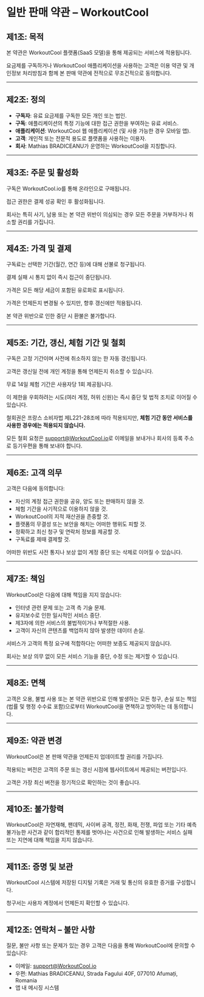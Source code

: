 # 일반 판매 약관 – WorkoutCool

## 제1조: 목적

본 약관은 WorkoutCool 플랫폼(SaaS 모델)을 통해 제공되는 서비스에 적용됩니다.

요금제를 구독하거나 WorkoutCool 애플리케이션을 사용하는 고객은 이용 약관 및 개인정보 처리방침과 함께 본 판매 약관에 전적으로 무조건적으로 동의합니다.

---

## 제2조: 정의

-   **구독자**: 유료 요금제를 구독한 모든 개인 또는 법인.
-   **구독**: 애플리케이션의 특정 기능에 대한 접근 권한을 부여하는 유료 서비스.
-   **애플리케이션**: WorkoutCool 웹 애플리케이션 (및 사용 가능한 경우 모바일 앱).
-   **고객**: 개인적 또는 전문적 용도로 플랫폼을 사용하는 이용자.
-   **회사**: Mathias BRADICEANU가 운영하는 WorkoutCool을 지칭합니다.

---

## 제3조: 주문 및 활성화

구독은 WorkoutCool.io를 통해 온라인으로 구매됩니다.

접근 권한은 결제 성공 확인 후 활성화됩니다.

회사는 특히 사기, 남용 또는 본 약관 위반이 의심되는 경우 모든 주문을 거부하거나 취소할 권리를 가집니다.

---

## 제4조: 가격 및 결제

구독료는 선택한 기간(월간, 연간 등)에 대해 선불로 청구됩니다.

결제 실패 시 통지 없이 즉시 접근이 중단됩니다.

가격은 모든 해당 세금이 포함된 유로화로 표시됩니다.

가격은 언제든지 변경될 수 있지만, 향후 갱신에만 적용됩니다.

본 약관 위반으로 인한 중단 시 환불은 불가합니다.

---

## 제5조: 기간, 갱신, 체험 기간 및 철회

구독은 고정 기간이며 사전에 취소하지 않는 한 자동 갱신됩니다.

고객은 갱신일 전에 개인 계정을 통해 언제든지 취소할 수 있습니다.

무료 14일 체험 기간은 사용자당 1회 제공됩니다.

이 제한을 우회하려는 시도(여러 계정, 허위 신원)는 즉시 중단 및 법적 조치로 이어질 수 있습니다.

철회권은 프랑스 소비자법 제L221-28조에 따라 적용되지만, **체험 기간 동안 서비스를 사용한 경우에는 적용되지 않습니다.**

모든 철회 요청은 [support@WorkoutCool.io](mailto:support@WorkoutCool.io)로 이메일을 보내거나 회사의 등록 주소로 등기우편을 통해 보내야 합니다.

---

## 제6조: 고객 의무

고객은 다음에 동의합니다:

-   자신의 계정 접근 권한을 공유, 양도 또는 판매하지 않을 것.
-   체험 기간을 사기적으로 이용하지 않을 것.
-   WorkoutCool의 지적 재산권을 존중할 것.
-   플랫폼의 무결성 또는 보안을 해치는 어떠한 행위도 피할 것.
-   정확하고 최신 청구 및 연락처 정보를 제공할 것.
-   구독료를 제때 결제할 것.

어떠한 위반도 사전 통지나 보상 없이 계정 중단 또는 삭제로 이어질 수 있습니다.

---

## 제7조: 책임

WorkoutCool은 다음에 대해 책임을 지지 않습니다:

-   인터넷 관련 문제 또는 고객 측 기술 문제.
-   유지보수로 인한 일시적인 서비스 중단.
-   제3자에 의한 서비스의 불법적이거나 부적절한 사용.
-   고객이 자신의 콘텐츠를 백업하지 않아 발생한 데이터 손실.

서비스가 고객의 특정 요구에 적합하다는 어떠한 보증도 제공되지 않습니다.

회사는 보상 의무 없이 모든 서비스 기능을 중단, 수정 또는 제거할 수 있습니다.

---

## 제8조: 면책

고객은 오용, 불법 사용 또는 본 약관 위반으로 인해 발생하는 모든 청구, 손실 또는 책임(법률 및 행정 수수료 포함)으로부터 WorkoutCool을 면책하고 방어하는 데 동의합니다.

---

## 제9조: 약관 변경

WorkoutCool은 본 판매 약관을 언제든지 업데이트할 권리를 가집니다.

적용되는 버전은 고객의 주문 또는 갱신 시점에 웹사이트에서 제공되는 버전입니다.

고객은 가장 최신 버전을 정기적으로 확인하는 것이 좋습니다.

---

## 제10조: 불가항력

WorkoutCool은 자연재해, 팬데믹, 사이버 공격, 정전, 화재, 전쟁, 파업 또는 기타 예측 불가능한 사건과 같이 합리적인 통제를 벗어나는 사건으로 인해 발생하는 서비스 실패 또는 지연에 대해 책임을 지지 않습니다.

---

## 제11조: 증명 및 보관

WorkoutCool 시스템에 저장된 디지털 기록은 거래 및 통신의 유효한 증거를 구성합니다.

청구서는 사용자 계정에서 언제든지 확인할 수 있습니다.

---

## 제12조: 연락처 – 불만 사항

질문, 불만 사항 또는 문제가 있는 경우 고객은 다음을 통해 WorkoutCool에 문의할 수 있습니다:

-   이메일: [support@WorkoutCool.io](mailto:support@WorkoutCool.io)
-   우편: Mathias BRADICEANU, Strada Fagului 40F, 077010 Afumați, Romania
-   앱 내 메시징 시스템